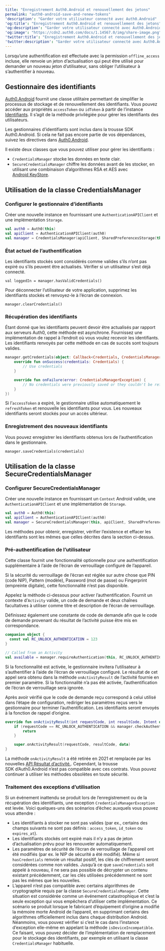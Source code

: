 ---
title: "Enregistrement Auth0.Android et renouvellement des jetons"
permalink: "auth0-android-save-and-renew-tokens"
'description': "Garder votre utilisateur connecté avec Auth0.Android"
'og:title': "Enregistrement Auth0.Android et renouvellement des jetons"
'og:description': "Garder votre utilisateur connecté avec Auth0.Android"
'og:image': "https://cdn2.auth0.com/docs/1.14567.0/img/share-image.png"
'twitter:title': "Enregistrement Auth0.Android et renouvellement des jetons"
'twitter:description': "Garder votre utilisateur connecté avec Auth0.Android"
---

Lorsqu’une authentification est effectuée avec la permission `offline_access` incluse, elle renvoie un jeton d’actualisation qui peut être utilisé pour demander un nouveau jeton d’utilisateur, sans obliger l’utilisateur à s’authentifier à nouveau.

## Gestionnaire des identifiants

[Auth0.Android](https://github.com/auth0/Auth0.Android) fournit une classe utilitaire permettant de simplifier le processus de stockage et de renouvellement des identifiants. Vous pouvez accéder aux propriétés `accessToken` ou `idToken` à partir de l’instance [Identifiants](https://github.com/auth0/Auth0.Android/blob/master/auth0/src/main/java/com/auth0/android/result/Credentials.java). Il s’agit de la méthode privilégiée pour gérer les identifiants des utilisateurs.

Les gestionnaires d’identifiants sont inclus dans la trousse SDK Auth0.Android. Si cela ne fait pas encore partie de vos dépendances, suivez les directives dans [Auth0.Android](/docs/docs/fr-ca/libraries/auth0-android).

Il existe deux classes que vous pouvez utiliser pour gérer les identifiants :

* `CredentialsManager` stocke les données en texte clair.
* `SecureCredentialsManager` chiffre les données avant de les stocker, en utilisant une combinaison d’algorithmes RSA et AES avec [Android KeyStore](https://developer.android.com/reference/java/security/KeyStore.html).

## Utilisation de la classe CredentialsManager

### Configurer le gestionnaire d’identifiants

Créer une nouvelle instance en fournissant une `AuthenticationAPIClient` et une implémentation `Storage`.

```kotlin lines
val auth0 = Auth0(this)
val apiClient = AuthenticationAPIClient(auth0)
val manager = CredentialsManager(apiClient, SharedPreferencesStorage(this))
```

### État actuel de l’authentification

Les identifiants stockés sont considérés comme valides s’ils n’ont pas expiré ou s’ils peuvent être actualisés. Vérifier si un utilisateur s’est déjà connecté.

``` lines
val loggedIn = manager.hasValidCredentials()
```

Pour déconnecter l’utilisateur de votre application, supprimez les identifiants stockés et renvoyez-le à l’écran de connexion.

``` lines
manager.clearCredentials()
```

### Récupération des identifiants

Étant donné que les identifiants peuvent devoir être actualisés par rapport aux serveurs Auth0, cette méthode est asynchrone. Fournissez une implémentation de rappel à l’endroit où vous voulez recevoir les identifiants. Les identifiants renvoyés par cette méthode en cas de succès sont toujours valides.

```kotlin lines
manager.getCredentials(object: Callback<Credentials, CredentialsManagerException>() {
    override fun onSuccess(credentials: Credentials) {
        // Use credentials
    }

    override fun onFailure(error: CredentialsManagerException) {
        // No credentials were previously saved or they couldn't be refreshed
    }
})
```

Si l’`accessToken` a expiré, le gestionnaire utilise automatiquement le `refreshToken` et renouvelle les identifiants pour vous. Les nouveaux identifiants seront stockés pour un accès ultérieur.

### Enregistrement des nouveaux identifiants

Vous pouvez enregistrer les identifiants obtenus lors de l’authentification dans le gestionnaire.

``` lines
manager.saveCredentials(credentials)
```

## Utilisation de la classe SecureCredentialsManager

### Configurer SecureCredentialsManager

Créer une nouvelle instance en fournissant un `Context` Android valide, une `AuthenticationAPIClient` et une implémentation de `Storage`.

```kotlin lines
val auth0 = Auth0(this)
val apiClient = AuthenticationAPIClient(auth0)
val manager = SecureCredentialsManager(this, apiClient, SharedPreferencesStorage(this))
```

Les méthodes pour obtenir, enregistrer, vérifier l’existence et effacer les identifiants sont les mêmes que celles décrites dans la section ci-dessus.

### Pré-authentification de l’utilisateur

Cette classe fournit une fonctionnalité optionnelle pour une authentification supplémentaire à l’aide de l’écran de verrouillage configuré de l’appareil.

<Callout icon="file-lines" color="#0EA5E9" iconType="regular">

Si la sécurité du verrouillage de l’écran est réglée sur autre chose que PIN (code NIP), Pattern (modèle), Password (mot de passe) ou Fingerprint (empreinte digitale), cette fonctionnalité n’est pas disponible.

</Callout>

Appelez la méthode ci-dessous pour activer l’authentification. Fournit un contexte d’`Activity` valide, un code de demande et deux chaînes facultatives à utiliser comme titre et description de l’écran de verrouillage.

Définissez également une constante de code de demande afin que le code de demande provenant du résultat de l’activité puisse être mis en correspondance.

```kotlin lines
companion object {
  const val RC_UNLOCK_AUTHENTICATION = 123
}

// Called from an Activity
val available = manager.requireAuthentication(this, RC_UNLOCK_AUTHENTICATION, getString(R.string.unlock_authentication_title), getString(R.string.unlock_authentication_description))
```

Si la fonctionnalité est activée, le gestionnaire invitera l’utilisateur à s’authentifier à l’aide de l’écran de verrouillage configuré. Le résultat de cet appel sera obtenu dans la méthode `onActivityResult` de l’activité fournie en premier paramètre. Si la fonctionnalité n’a pas été activée, l’authentification de l’écran de verrouillage sera ignorée.

Après avoir vérifié que le code de demande reçu correspond à celui utilisé dans l’étape de configuration, rediriger les paramètres reçus vers le gestionnaire pour terminer l’authentification. Les identifiants seront envoyés à la fonction de rappel d’origine.

```kotlin lines
override fun onActivityResult(int requestCode, int resultCode, Intent data) {
    if (requestCode == RC_UNLOCK_AUTHENTICATION && manager.checkAuthenticationResult(requestCode, resultCode)) {
        return
    }

    super.onActivityResult(requestCode, resultCode, data)
}
```

<Callout icon="file-lines" color="#0EA5E9" iconType="regular">

La méthode `onActivityResult` a été retirée en 2021 et remplacée par les nouvelles [API Résultat d’activité.](https://developer.android.com/training/basics/intents/result). Cependant, la trousse SDK d’Auth0.Android n’est pas compatible avec ces contrats. Vous pouvez continuer à utiliser les méthodes obsolètes en toute sécurité.

</Callout>

### Traitement des exceptions d’utilisation

Si un événement inattendu se produit lors de l’enregistrement ou de la récupération des identifiants, une exception `CredentialsManagerException` est levée. Voici quelques-uns des scénarios d’échec auxquels vous pouvez vous attendre :

* Les identifiants à stocker ne sont pas valides (par ex., certains des champs suivants ne sont pas définis : `access_token`, `id_token` ou `expires_at`).
* Les identifiants stockés ont expiré mais il n’y a pas de jeton d’actualisation prévu pour les renouveler automatiquement.
* Les paramètres de sécurité de l’écran de verrouillage de l’appareil ont été modifiés (par ex. le NIP de sécurité a été modifié). Même si `hasCredentials` renvoie un résultat positif, les clés de chiffrement seront considérées comme non valides. Jusqu’à ce que `saveCredentials` soit appelé à nouveau, il ne sera pas possible de décrypter un contenu existant précédemment, car les clés utilisées précédemment ne sont pas les mêmes que les nouvelles.
* L’appareil n’est pas compatible avec certains algorithmes de cryptographie requis par la classe `SecureCredentialsManager`. Cette situation est considérée comme un événement catastrophique et c’est la seule exception qui vous empêchera d’utiliser cette implémentation. Ce scénario se produit lorsque le fabricant d’équipement d’origine a modifié la mémoire morte Android de l’appareil, en supprimant certains des algorithmes officiellement inclus dans chaque distribution Android. Néanmoins, vous pouvez vérifier si c’est le cas dans l’instance d’exception elle-même en appelant la méthode `isDeviceIncompatible`. Ce faisant, vous pouvez décider de l’implémentation de remplacement pour le stockage des identifiants, par exemple en utilisant la classe `CredentialsManager` habituelle.